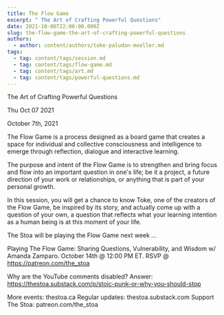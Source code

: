 ```yaml
---
title: The Flow Game
excerpt: " The Art of Crafting Powerful Questions"
date: 2021-10-06T22:00:00.000Z
slug: the-flow-game-the-art-of-crafting-powerful-questions
authors:
  - author: content/authors/toke-paludan-moeller.md
tags:
  - tag: content/tags/session.md
  - tag: content/tags/flow-game.md
  - tag: content/tags/art.md
  - tag: content/tags/powerful-questions.md
---
```




 The Art of Crafting Powerful Questions

Thu Oct 07 2021

October 7th, 2021

The Flow Game is a process designed as a board game that creates a space for individual and collective consciousness and intelligence to emerge through reflection, dialogue and interactive learning. 

The purpose and intent of the Flow Game is to strengthen and bring focus and flow into an important question in one's life; be it a project, a future direction of your work or relationships, or anything that is part of your personal growth.

In this session, you will get a chance to know Toke, one of the creators of the Flow Game, be inspired by its story, and actually come up with a question of your own, a question that reflects what your learning intention as a human being is at this moment of your life.

The Stoa will be playing the Flow Game next week ... 

Playing The Flow Game: Sharing Questions, Vulnerability, and Wisdom w/ Amanda Zamparo. October 14th @ 12:00 PM ET. RSVP @ https://patreon.com/the_stoa

Why are the YouTube comments disabled? Answer: https://thestoa.substack.com/p/stoic-punk-or-why-you-should-stop

More events: thestoa.ca 
Regular updates: thestoa.substack.com 
Support The Stoa: patreon.com/the_stoa


